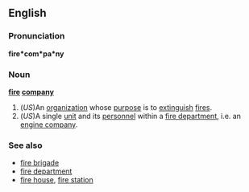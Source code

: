 ==English==
===Pronunciation===
'''fire*com*pa*ny'''
=== Noun ===
'''[[fire]] [[company]]'''
#(''US'')An [[organization]] whose [[purpose]] is to [[extinguish]] [[fire|fires]]. 
#(''US'')A single [[unit]] and its [[personnel]] within a [[fire department]], i.e. an [[engine company]]. 
===See also===
*[[fire brigade]]
*[[fire department]]
*[[fire house]], [[fire station]]